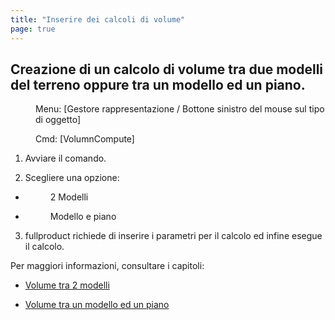 ```yaml
---
title: "Inserire dei calcoli di volume"
page: true
---
```

## Creazione di un calcolo di volume tra due modelli del terreno oppure tra un modello ed un piano.
 <Menu> Menu: [Gestore rappresentazione / Bottone sinistro del mouse sul tipo di oggetto] </Menu> 
<GeoDesigner> <Menu> Cmd: [VolumnCompute] </Menu> </GeoDesigner>


1. Avviare il comando.

2. Scegliere una opzione:

- <Menu>2 Modelli</Menu> 
- <Menu>Modello e piano</Menu> 


3. <Placeholder>fullproduct</Placeholder> richiede di inserire i parametri per il calcolo ed infine esegue il calcolo.




Per maggiori informazioni, consultare i capitoli:

- [Volume tra 2 modelli](../gelaendemodell/volumenaus2modellen)

- [Volume tra un modello ed un piano](../gelaendemodell/modellundebene)



